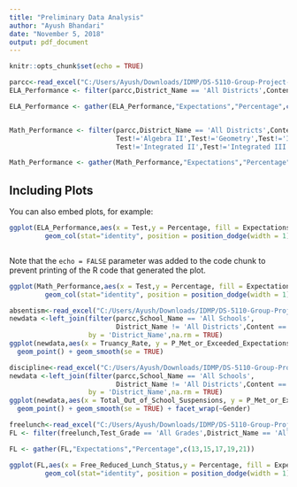 ```yaml
---
title: "Preliminary Data Analysis"
author: "Ayush Bhandari"
date: "November 5, 2018"
output: pdf_document
---
```


```r
knitr::opts_chunk$set(echo = TRUE)
```


```r
parcc<-read_excel("C:/Users/Ayush/Downloads/IDMP/DS-5110-Group-Project-master/data/CO/PARCC.xlsx")
ELA_Performance <- filter(parcc,District_Name == 'All Districts',Content == 'ELA')

ELA_Performance <- gather(ELA_Performance,"Expectations","Percentage",c(14,16,18,20,22))


Math_Performance <- filter(parcc,District_Name == 'All Districts',Content == 'Math',Test!='Algebra I',
                           Test!='Algebra II',Test!='Geometry',Test!='Integrated I',
                           Test!='Integrated II',Test!='Integrated III')

Math_Performance <- gather(Math_Performance,"Expectations","Percentage",c(14,16,18,20,22))

```

## Including Plots

You can also embed plots, for example:

```r
ggplot(ELA_Performance,aes(x = Test,y = Percentage, fill = Expectations)) + 
         geom_col(stat="identity", position = position_dodge(width = 1))



```

Note that the `echo = FALSE` parameter was added to the code chunk to prevent printing of the R code that generated the plot.
```r

ggplot(Math_Performance,aes(x = Test,y = Percentage, fill = Expectations)) + 
         geom_col(stat="identity", position = position_dodge(width = 1))
```
```r
absentism<-read_excel("C:/Users/Ayush/Downloads/IDMP/DS-5110-Group-Project-master/data/CO/Chronic Absenteeism 2016-17 revised.xlsx")
newdata <-left_join(filter(parcc,School_Name == 'All Schools',
                           District_Name != 'All Districts',Content == 'ELA'),absentism,
                    by = 'District_Name',na.rm = TRUE)
ggplot(newdata,aes(x = Truancy_Rate, y = P_Met_or_Exceeded_Expectations),na.rm = TRUE) +
  geom_point() + geom_smooth(se = TRUE)
```
```r
discipline<-read_excel("C:/Users/Ayush/Downloads/IDMP/DS-5110-Group-Project-master/data/CO/Discipline Action by Gender.xlsx")
newdata <-left_join(filter(parcc,School_Name == 'All Schools',
                           District_Name != 'All Districts',Content == 'ELA'),discipline,
                    by = 'District_Name',na.rm = TRUE)
ggplot(newdata,aes(x = Total_Out_of_School_Suspensions, y = P_Met_or_Exceeded_Expectations),na.rm = TRUE) +
  geom_point() + geom_smooth(se = TRUE) + facet_wrap(~Gender)
```
```r
freelunch<-read_excel("C:/Users/Ayush/Downloads/IDMP/DS-5110-Group-Project-master/data/CO/ELA-FRM.xlsx")
FL <- filter(freelunch,Test_Grade == 'All Grades',District_Name == 'All Districts')

FL <- gather(FL,"Expectations","Percentage",c(13,15,17,19,21))

ggplot(FL,aes(x = Free_Reduced_Lunch_Status,y = Percentage, fill = Expectations)) + 
         geom_col(stat="identity", position = position_dodge(width = 1))


```

